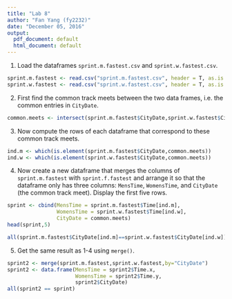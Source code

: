 ```yaml
---
title: "Lab 8"
author: "Fan Yang (fy2232)"
date: "December 05, 2016"
output:
  pdf_document: default
  html_document: default
---
```



1. Load the dataframes `sprint.m.fastest.csv` and `sprint.w.fastest.csv`.
```r
sprint.m.fastest <- read.csv("sprint.m.fastest.csv", header = T, as.is = T)
sprint.w.fastest <- read.csv("sprint.w.fastest.csv", header = T, as.is = T)
```

2. First find the common track meets between the two data frames, i.e. the common entries in `CityDate`. 
```r
common.meets <- intersect(sprint.m.fastest$CityDate,sprint.w.fastest$CityDate)
```

3. Now compute the rows of each dataframe that correspond to these common track meets.
```r
ind.m <- which(is.element(sprint.m.fastest$CityDate,common.meets))
ind.w <- which(is.element(sprint.w.fastest$CityDate,common.meets))
```

4.   Now create a new dataframe that merges the columns of `sprint.m.fastest` with `sprint.f.fastest` and arrange it so that the dataframe only has three columns: `MensTime`, `WomensTime`, and `CityDate` (the common track meet).  Display the first five rows.
```r
sprint <- cbind(MensTime = sprint.m.fastest$Time[ind.m], 
                WomensTime = sprint.w.fastest$Time[ind.w], 
                CityDate = common.meets)
head(sprint,5)

all(sprint.m.fastest$CityDate[ind.m]==sprint.w.fastest$CityDate[ind.w])
```

5. Get the same result as 1-4 using `merge()`.
```r
sprint2 <- merge(sprint.m.fastest,sprint.w.fastest,by="CityDate")
sprint2 <- data.frame(MensTime = sprint2$Time.x,
                      WomensTime = sprint2$Time.y,
                      sprint2$CityDate)
all(sprint2 == sprint)
```

